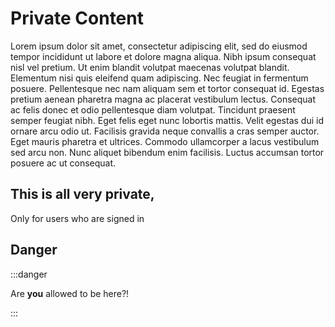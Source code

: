 # Private Content
Lorem ipsum dolor sit amet, consectetur adipiscing elit, sed do eiusmod tempor incididunt ut labore et dolore magna aliqua. Nibh ipsum consequat nisl vel pretium. Ut enim blandit volutpat maecenas volutpat blandit. Elementum nisi quis eleifend quam adipiscing. Nec feugiat in fermentum posuere. Pellentesque nec nam aliquam sem et tortor consequat id. Egestas pretium aenean pharetra magna ac placerat vestibulum lectus. Consequat ac felis donec et odio pellentesque diam volutpat. Tincidunt praesent semper feugiat nibh. Eget felis eget nunc lobortis mattis. Velit egestas dui id ornare arcu odio ut. Facilisis gravida neque convallis a cras semper auctor. Eget mauris pharetra et ultrices. Commodo ullamcorper a lacus vestibulum sed arcu non. Nunc aliquet bibendum enim facilisis. Luctus accumsan tortor posuere ac ut consequat.

## This is all very private,
Only for users who are signed in

## Danger
:::danger

Are **you** allowed to be here?!

:::
